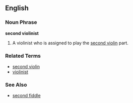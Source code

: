 ==English==

===Noun Phrase===
'''second violinist'''

#A violinist who is assigned to play the [[second violin]] part.


===Related Terms===
*[[second violin]]
*[[violinist]]

===See Also===
*[[second fiddle]]